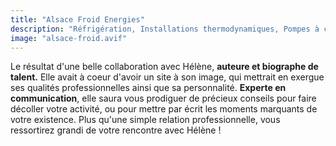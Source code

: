 ```yaml
---
title: "Alsace Froid Energies"
description: "Réfrigération, Installations thermodynamiques, Pompes à chaleur, Climatisation : Avenir et confort"
image: "alsace-froid.avif"
---
```


Le résultat d'une belle collaboration avec Hélène, **auteure et biographe de talent.** Elle avait à coeur d'avoir un site à son image, qui mettrait en exergue ses qualités professionnelles ainsi que sa personnalité.
**Experte en communication**, elle saura vous prodiguer de précieux conseils pour faire décoller votre activité, ou pour mettre par écrit les moments marquants de votre existence. Plus qu'une simple relation professionnelle, vous ressortirez grandi de votre rencontre avec Hélène !
